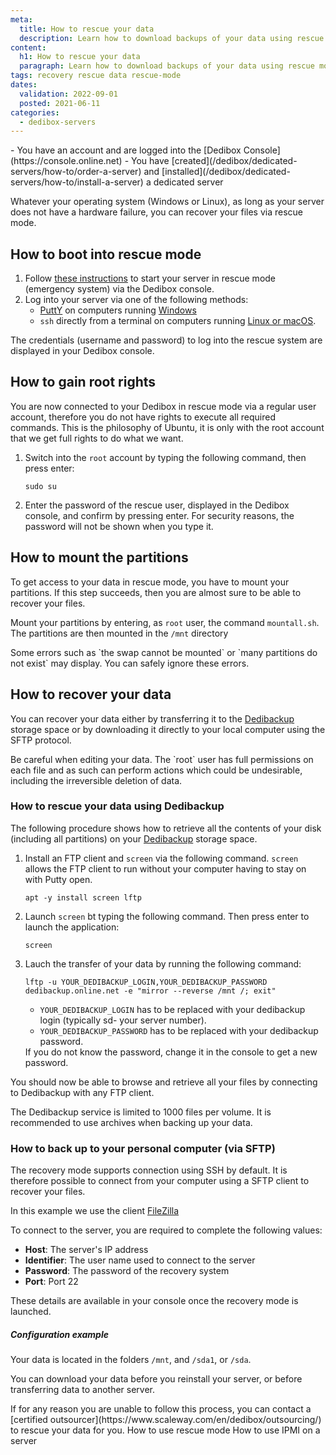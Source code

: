 ```yaml
---
meta:
  title: How to rescue your data
  description: Learn how to download backups of your data using rescue mode.
content:
  h1: How to rescue your data
  paragraph: Learn how to download backups of your data using rescue mode.
tags: recovery rescue data rescue-mode
dates:
  validation: 2022-09-01
  posted: 2021-06-11
categories:
  - dedibox-servers
---
```


<Message type="requirement">
  - You have an account and are logged into the [Dedibox Console](https://console.online.net)
  - You have [created](/dedibox/dedicated-servers/how-to/order-a-server) and [installed](/dedibox/dedicated-servers/how-to/install-a-server) a dedicated server
</Message>

Whatever your operating system (Windows or Linux), as long as your server does not have a hardware failure, you can recover your files via rescue mode.

## How to boot into rescue mode

1. Follow [these instructions](/dedibox/dedicated-servers/how-to/use-rescue-mode) to start your server in rescue mode (emergency system) via the Dedibox console.
2. Log into your server via one of the following methods:
   * [PuttY](http://the.earth.li/~sgtatham/putty/latest/x86/putty.exe) on computers running [Windows](https://www.scaleway.com/en/docs/dedibox/dedicated-servers/how-to/connect-to-server/#from-windows)
   * `ssh` directly from a terminal on computers running [Linux or macOS](/dedibox/dedicated-servers/how-to/connect-to-server/#from-osx-(mac)-and-linux).

<Message type="tip">
  The credentials (username and password) to log into the rescue system are displayed in your Dedibox console. 
</Message>

## How to gain root rights

You are now connected to your Dedibox in rescue mode via a regular user account, therefore you do not have rights to execute all required commands.
This is the philosophy of Ubuntu, it is only with the root account that we get full rights to do what we want.

1. Switch into the `root` account by typing the following command, then press enter:
    ```
    sudo su
    ```
2. Enter the password of the rescue user, displayed in the Dedibox console, and confirm by pressing enter. 
    <Message type="tip">
      For security reasons, the password will not be shown when you type it.
    </Message>

## How to mount the partitions

To get access to your data in rescue mode, you have to mount your partitions.
If this step succeeds, then you are almost sure to be able to recover your files.

Mount your partitions by entering, as `root` user, the command `mountall.sh`.  
The partitions are then mounted in the `/mnt` directory

<Message type="note">
  Some errors such as `the swap cannot be mounted` or `many partitions do not exist` may display. You can safely ignore these errors. 
</Message> 

## How to recover your data

You can recover your data either by transferring it to the [Dedibackup](https://www.scaleway.com/en/dedibox/storage/dedibackup/) storage space or by downloading it directly to your local computer using the SFTP protocol.

<Message type="important">
  Be careful when editing your data. The `root` user has full permissions on each file and as such can perform actions which could be undesirable, including the irreversible deletion of data.
</Message>

###  How to rescue your data using Dedibackup

The following procedure shows how to retrieve all the contents of your disk (including all partitions) on your [Dedibackup](https://www.scaleway.com/en/dedibox/storage/dedibackup/) storage space.

1. Install an FTP client and `screen` via the following command. `screen` allows the FTP client to run without your computer having to stay on with Putty open.
    ```
    apt -y install screen lftp
    ```
2. Launch `screen` bt typing the following command. Then press enter to launch the application:
    ```
    screen
    ```
3. Lauch the transfer of your data by running the following command:
    ```
    lftp -u YOUR_DEDIBACKUP_LOGIN,YOUR_DEDIBACKUP_PASSWORD dedibackup.online.net -e "mirror --reverse /mnt /; exit"
    ```

    * `YOUR_DEDIBACKUP_LOGIN` has to be replaced with your dedibackup login (typically sd- your server number).
    * `YOUR_DEDIBACKUP_PASSWORD` has to be replaced with your dedibackup password.

    <Message type="tip">
      If you do not know the password, change it in the console to get a new password.
    </Message>

You should now be able to browse and retrieve all your files by connecting to Dedibackup with any FTP client.

<Message type="tip">
  The Dedibackup service is limited to 1000 files per volume. It is recommended to use archives when backing up your data.
</Message>


### How to back up to your personal computer (via SFTP)

The recovery mode supports connection using SSH by default. It is therefore possible to connect from your computer using a SFTP client to recover your files.

In this example we use the client [FileZilla](https://filezilla-project.org/)

To connect to the server, you are required to complete the following values:

*  **Host**: The server's IP address
*  **Identifier**: The user name used to connect to the server
*  **Password**: The password of the recovery system
*  **Port**: Port 22

<Message type="tip">
  These details are available in your console once the recovery mode is launched.
</Message>

##### Configuration example

<Lightbox src="sftp.webp"  alt="" /> 


Your data is located in the folders `/mnt`, and `/sda1`, or `/sda`.

You can download your data before you reinstall your server, or before transferring data to another server.

<Message type="tip">
  If for any reason you are unable to follow this process, you can contact a [certified outsourcer](https://www.scaleway.com/en/dedibox/outsourcing/) to rescue your data for you.
</Message>


<Navigation title="See Also">
  <PreviousButton to="/dedibox/dedicated-servers/how-to/use-rescue-mode/">How to use rescue mode</PreviousButton>
  <NextButton to="/dedibox/dedicated-servers/how-to/use-ipmi-on-server/">How to use IPMI on a server</NextButton>
</Navigation>
